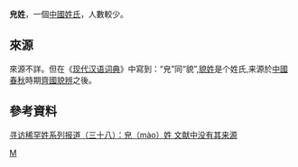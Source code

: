 '''皃姓'''，一個[[中國姓氏|中國姓氏]]，人數較少。

==來源==
來源不詳。但在《[[现代汉语词典|现代汉语词典]]》中寫到：“皃”同“貌”,[[貌姓|貌姓]]是个姓氏,来源於[[中國|中國]][[春秋时期|春秋]]時期[[齊國|齊國]][[貌辨|貌辨]]之後。

==參考資料==
[http://special.daynews.com.cn/kjzt/xfxhx/436543.html 寻访稀罕姓系列报道（三十八）：皃（mào）姓 文献中没有其来源]{{Dead link|date=2018年6月 |bot=InternetArchiveBot |fix-attempted=no }}

[[Category:漢姓|M]]